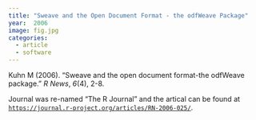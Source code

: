 ```yaml
---
title: "Sweave and the Open Document Format - the odfWeave Package"
year:  2006
image: fig.jpg
categories:
  - article
  - software
---
```


Kuhn M (2006). “Sweave and the open document format-the odfWeave package.” _R News_, *6*(4), 2-8.

Journal was re-named "The R Journal" and the artical can be found at [`https://journal.r-project.org/articles/RN-2006-025/`](https://journal.r-project.org/articles/RN-2006-025/).
